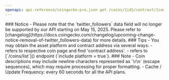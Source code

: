 ```yaml
---
openapi: api-reference/coingecko-pro.json get /coins/{id}/contract/{contract_address}
---
```


<Warning>
### Notice
- Please note that the `twitter_followers` data field will no longer be supported by our API starting on May 15, 2025. Please refer to [changelog](https://docs.coingecko.com/changelog/upcoming-change-notice-removal-of-twitter_followers-data) for more details.
</Warning>

<Tip>
### Tips
- You may obtain the asset platform and contract address via several ways:
  - refers to respective coin page and find 'contract address'.
  - refers to [`/coins/list`](<https://docs.coingecko.com/reference/coins-list>) endpoint (`include platform = true`).
</Tip>

<Note>
### Note
- Coin descriptions may include newline characters represented as `\r\n` (escape sequences), which may require processing for proper formatting.
- Cache / Update Frequency: every 60 seconds for all the API plans.
</Note>